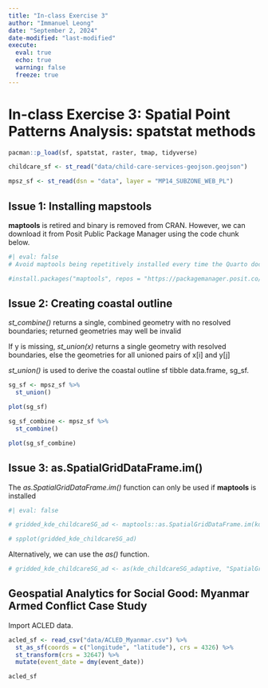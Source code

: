 ```yaml
---
title: "In-class Exercise 3"
author: "Immanuel Leong"
date: "September 2, 2024"
date-modified: "last-modified"
execute: 
  eval: true
  echo: true
  warning: false
  freeze: true
---
```


# In-class Exercise 3: Spatial Point Patterns Analysis: spatstat methods

```r
pacman::p_load(sf, spatstat, raster, tmap, tidyverse)
```

```r
childcare_sf <- st_read("data/child-care-services-geojson.geojson")

mpsz_sf <- st_read(dsn = "data", layer = "MP14_SUBZONE_WEB_PL")
```

## Issue 1: Installing mapstools

**maptools** is retired and binary is removed from CRAN. However, we can download it from Posit Public Package Manager using the code chunk below.

```r
#| eval: false
# Avoid maptools being repetitively installed every time the Quarto document is rendered

#install.packages("maptools", repos = "https://packagemanager.posit.co/cran/2023-10-13")
```

## Issue 2: Creating coastal outline

*st_combine()* returns a single, combined geometry with no resolved boundaries; returned geometries may well be invalid

If y is missing, *st_union(x)* returns a single geometry with resolved boundaries, else the geometries for all unioned pairs of x\[i\] and y\[j\]

*st_union()* is used to derive the coastal outline sf tibble data.frame, sg_sf.

```r
sg_sf <- mpsz_sf %>%
  st_union()

plot(sg_sf)

sg_sf_combine <- mpsz_sf %>%
  st_combine()

plot(sg_sf_combine)
```

## Issue 3: as.SpatialGridDataFrame.im()

The *as.SpatialGridDataFrame.im()* function can only be used if **maptools** is installed

```r
#| eval: false

# gridded_kde_childcareSG_ad <- maptools::as.SpatialGridDataFrame.im(kde_childcareSG_adaptive)

# spplot(gridded_kde_childcareSG_ad)
```

Alternatively, we can use the *as()* function.

```r
# gridded_kde_childcareSG_ad <- as(kde_childcareSG_adaptive, "SpatialGridDataFrame")
```

## Geospatial Analytics for Social Good: Myanmar Armed Conflict Case Study

Import ACLED data.

```r

acled_sf <- read_csv("data/ACLED_Myanmar.csv") %>%
  st_as_sf(coords = c("longitude", "latitude"), crs = 4326) %>%
  st_transform(crs = 32647) %>%
  mutate(event_date = dmy(event_date))

acled_sf
```
